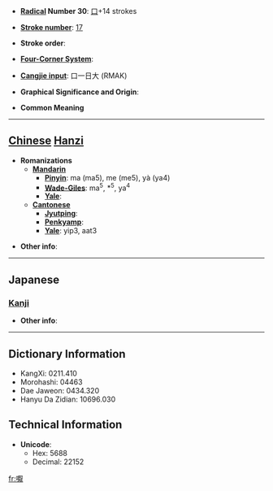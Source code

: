 * '''[[Wiktionary:Chinese radical index| Radical]] Number 30''': [[Wiktionary:Chinese radical index 口|口]]+14 strokes

* '''[[Wiktionary:Chinese total strokes index|Stroke number]]''': [[Wiktionary:Chinese total strokes index 17|17]]

* '''Stroke order''': 

* '''[[Wiktionary:Chinese four corner index|Four-Corner System]]''': 

* '''[[Wiktionary:Chinese Cangjie index|Cangjie input]]''': 口一日大 (RMAK)

* '''Graphical Significance and Origin''': 

* '''Common Meaning'''

----

== [[Chinese]] [[Hanzi]] ==

* '''Romanizations'''
** '''[[Mandarin]]'''
*** '''[[Pinyin]]''': ma (ma5), me (me5), yà (ya4)
*** '''[[Wade-Giles]]''': ma<sup>5</sup>, *<sup>5</sup>, ya<sup>4</sup>
*** '''[[Yale]]''': 
** '''[[Cantonese]]'''
*** '''[[Jyutping]]''':
*** '''[[Penkyamp]]''': 
*** '''[[Yale]]''': yip3, aat3

* '''Other info''': 

----

==Japanese==
===[[Kanji]]===
{{kanji|on readings=[[よう]] (yō)
|kun readings=
}}

* '''Other info''':  

----

== Dictionary Information ==

* KangXi: 0211.410
* Morohashi: 04463
* Dae Jaweon: 0434.320
* Hanyu Da Zidian: 10696.030

== Technical Information ==

* '''Unicode''':
** Hex: 5688
** Decimal: 22152

[[fr:嚈]]